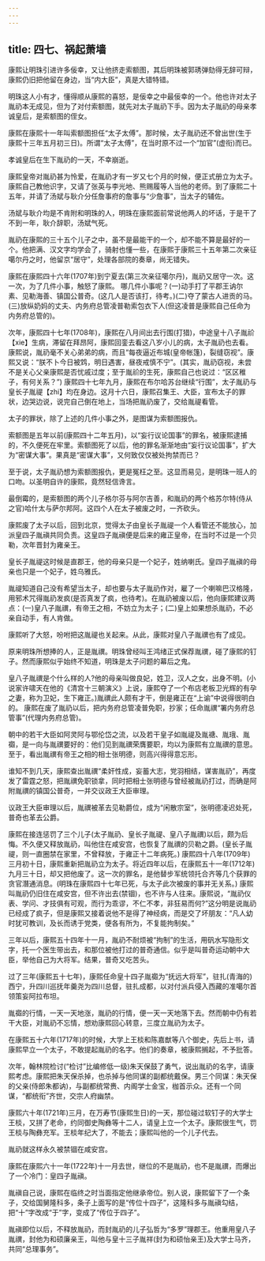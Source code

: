 ```yaml
---
---
---
```

title: 四七、祸起萧墙
---



康熙让明珠引进许多佞幸，又让他挤走索额图，其后明珠被郭琇弹劾得无辞可辩，康熙仍旧把他留在身边，当“内大臣”，真是大错特错。

明珠这人小有才，懂得顺从康熙的喜怒，是佞幸之中最佞幸的一个。他也许对太子胤礽本无成见，但为了对付索额图，就先对太子胤礽下手。因为太子胤礽的母亲孝诚皇后，是索额图的侄女。

康熙在康熙十一年叫索额图担任“太子太傅”。那时候，太子胤礽还不曾出世(生于康熙十三年五月初三日)。所谓“太子太傅”，在当时原不过一个“加官”(虚衔)而已。

孝诚皇后在生下胤礽的一天，不幸崩逝。

康熙皇帝对胤礽甚为怜爱，在胤礽才有一岁又七个月的时候，便正式册立为太子。康熙自己教他识字，又请了张英与李光地、熊赐履等人当他的老师。到了康熙二十五年，并请了汤斌与耿介分任詹事府的詹事与“少詹事”，当太子的辅佐。

汤斌与耿介均是不肯附和明珠的人，明珠在康熙面前常说他两人的坏话，于是干了不到一年，耿介辞职，汤斌气死。

胤礽在康熙的三十五个儿子之中，虽不是最能干的一个，却不能不算是最好的一个。他把满、汉文字均学会了，骑射也懂一些，在康熙于康熙三十五年第二次亲征噶尔丹之时，他留京“居守”，处理各部院的奏章，尚无错失。

康熙在康熙四十六年(1707年)到宁夏去(第三次亲征噶尔丹)，胤礽又居守一次。这一次，为了几件小事，触怒了康熙。 哪几件小事呢？(一)动手打了平郡王讷尔素、见勒海善、镇国公普奇。(这几人是否该打，待考。)(二)夺了蒙古人进贡的马。(三)放纵奶妈的丈夫、内务府总管凌普勒索包衣下人(但这凌普是康熙自己任命为内务府总管的)。

次年，康熙四十七年(1708年)，康熙在八月间出去行围(打猎)，中途皇十八子胤祄【xie】生病，滞留在拜昂阿，康熙回銮去看这八岁小儿的病，太子胤礽也去看。康熙说，胤礽毫不关心弟弟的病，而且“每夜逼近布城(皇帝帐篷)，裂缝窃视”。康熙又说：“朕不卜今日被鸩，明日遇害，昼夜戒慎不宁”。(其实，胤礽窃视，未尝不是关心父亲康熙是否忧戚过度；至于胤祄的生死，康熙自己也说过：“区区稚子，有何关系？”) 康熙四十七年九月，康熙在布尔哈苏台继续“行围”，太子胤礽与皇长子胤禔【zhi】均在身边。这月十六日，康熙召集王、大臣，宣布太子的罪状，边哭边说，说完自己倒在地上，当场把胤礽废了，交给胤禔看管。

太子的罪状，除了上述的几件小事之外，是图谋为索额图报仇。

索额图是五年以前(康熙四十二年五月)，以“妄行议论国事”的罪名，被康熙逮捕的，不久便死在牢里。索额图死了以后，他的罪名渐渐地由“妄行议论国事”，扩大为“密谋大事”。果真是“密谋大事”，又何致仅仅被处拘禁而已？

至于说，太子胤礽想为索额图报仇，更是冤枉之至。这显而易见，是明珠一班人的口吻。以圣明自许的康熙，竟然轻信谗言。

最倒霉的，是索额图的两个儿子格尔芬与阿尔吉善，和胤礽的两个格苏尔特(侍从之官)哈什太与萨尔邦阿。这四个人在太子被废之时，一齐砍头。

康熙废了太子以后，回到北京，觉得太子由皇长子胤禔一个人看管还不能放心，加派皇四子胤禛共同负责。这皇四子胤禛便是后来的雍正皇帝，在当时不过是一个贝勒，次年晋封为雍亲王。

皇长子胤禔这时候是直郡王，他的母亲只是一个妃子，姓纳喇氏。皇四子胤禛的母亲也只是一个妃子，姓乌雅氏。

胤禔知道自己没有希望当太子，却也要与太子胤礽作对，雇了一个喇嘛巴汉格隆，用邪术咒得胤礽发疯(是否真发了疯，也待考)。在胤礽被废以后，他向康熙建议两点：(一)皇八子胤禩，有帝王之相，不妨立为太子；(二)皇上如果想杀胤礽，不必亲自动手，有人肯做。

康熙听了大怒，吩咐把这胤禔也关起来。从此，康熙对皇八子胤禩也有了成见。

原来明珠所想捧的人，正是胤禩。明珠曾经叫王鸿绪正式保荐胤禩，碰了康熙的钉子。然而康熙似乎始终不知道，明珠是太子问题的幕后之鬼。

皇八子胤禩是个什么样的人?他的母亲叫做良妃，姓卫，汉人之女，出身不明。(小说家许啸天在他的《清宫十三朝演义》上说，康熙夺了一个布店老板卫光辉的有孕之妻，称为卫妃，生下雍正。)胤禩此人颇有才干，倒是雍正在“上谕”中说得很明白的。 康熙在废了胤礽以后，把内务府总管凌普免职，抄家；任命胤禩“署内务府总管事”(代理内务府总管)。

朝中的若干大臣如阿灵阿与鄂伦岱之流，以及若干皇子如胤禔及胤禟、胤珴、胤禵，是一向与胤禩要好的：他们见到胤禩荣膺要职，均以为康熙有立胤禩的意思。至于，看出胤禩有帝王之相的相士张明德，则高兴得得意忘形。

谁知不到几天，康熙查出胤禩“柔奸性成，妄蓄大志，党羽相结，谋害胤礽”，再度发了雷霆之怒，把胤禩免职锁拿，同时把相士张明德与曾经被胤礽打过，而确是阿附胤禩的镇国公普奇，一并交议政王大臣审理。

议政王大臣审理以后，胤禩被革去见勒爵位，成为“闲散宗室”，张明德凌迟处死，普奇也革去公爵。

康熙在接连惩罚了三个儿子(太子胤礽、皇长子胤禔、皇八子胤禩)以后，颇为后悔。不久便又释放胤礽，叫他住在咸安宫，也恢复了胤禩的贝勒之爵。(皇长子胤禔，则一直圈禁在家里，不曾释放，于雍正十二年病死。) 康熙四十八年(1709年)三月初十日，康熙重新把胤礽立为太子。将近四年以后，在康熙五十一年(1712年)九月三十日，却又把他废了。这一次的罪名，是他替步军统领托合齐等几个获罪的贪官潛通消息。(明珠在康熙四十七年已死，与太子此次被废的事并无关系。) 康熙叫胤礽仍旧住在咸安宫，但不许出去(禁锢)，也不许与人往来。康熙说，“胤礽仪表、学问、才技俱有可观，而行为乖谬，不仁不孝，非狂易而何?”这分明是说胤礽已经成了疯子，但是康熙又接着说他不是得了神经病，而是交了坏朋友：“凡人幼时犹可教训，及长而诱于党类，便各有所为，不复能拘制矣。”

三年以后，康熙五十四年十一月，胤礽不耐烦被“拘制”的生活，用矾水写隐形文字，托一个医生带出去，和那位被他打过的普奇通信。似乎是叫普奇运动朝中大臣，举他自己为大将军。结果，普奇又吃苦头。

过了三年(康熙五十七年)，康熙任命皇十四子胤禵为“抚远大将军”，驻扎(青海的)西宁，升四川巡抚年羹尧为四川总督，驻扎成都，以对付派兵侵入西藏的准噶尔首领策妄阿拉布坦。

胤禵的行情，一天一天地涨，胤礽的行情，便一天一天地落下去。然而朝中仍有若干大臣，对胤礽不忘情，想劝康熙回心转意，三度立胤礽为太子。

在康熙五十六年(1717年)的时候，大学上王棪和陈嘉猷等八个御史，先后上书，请康熙早立一个太子，不敢提起胤礽的名字。他们的奏章，被康熙搁起，不予批答。

次年，翰林院检讨(“检讨”比编修低一级)朱天保鼓了勇气，说出胤礽的名字，请康熙考虑。康熙把朱天保杀掉，也杀掉与他同谋的副都统戴保。男三个同谋：朱天保的父亲(侍郎朱都讷)，与副都统常赉、内阁学士金宝，枷首示众。还有一个同谋，“都统衔”齐世，交宗人府幽禁。

康熙六十年(1721年)三月，在万寿节(康熙生日)的一天，那位碰过软钉子的大学士王棪，又拼了老命，约同御史陶彝等十二人，请皇上立一个太子。康熙很生气，罚王棪与陶彝充军。王棪年纪大了，不能去；康熙叫他的一个儿子代去。

胤礽就这样永久被禁锢在咸安宫。

康熙在康熙六十一年(1722年)十一月去世，继位的不是胤礽，也不是胤禩，而爆出了一个冷门：皇四子胤禛。

胤禛自己说，康熙在临终之时当面指定他继承帝位。别人说，康熙留下了一个条子，交给国舅隆科多，条子上面写的是“传位十四子”，这隆科多与胤禛勾结，把“十”字改成“于”字，变成了“传位于四子”。

胤禛即位以后，不释放胤礽，而封胤礽的儿子弘哲为“多罗”理郡王。他重用皇八子胤禩，封他为和硕廉亲王，叫他与皇十三子胤祥(封为和硕怡亲王)及大学士马齐，共同“总理事务”。